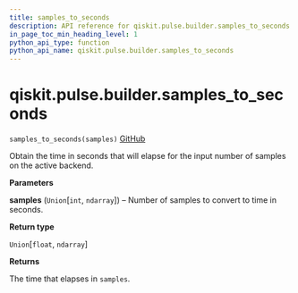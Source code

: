 ```yaml
---
title: samples_to_seconds
description: API reference for qiskit.pulse.builder.samples_to_seconds
in_page_toc_min_heading_level: 1
python_api_type: function
python_api_name: qiskit.pulse.builder.samples_to_seconds
---
```


# qiskit.pulse.builder.samples\_to\_seconds

<span id="qiskit.pulse.builder.samples_to_seconds" />

`samples_to_seconds(samples)` [GitHub](https://github.com/qiskit/qiskit/tree/stable/0.19/qiskit/pulse/builder.py "view source code")

Obtain the time in seconds that will elapse for the input number of samples on the active backend.

**Parameters**

**samples** (`Union`\[`int`, `ndarray`]) – Number of samples to convert to time in seconds.

**Return type**

`Union`\[`float`, `ndarray`]

**Returns**

The time that elapses in `samples`.

